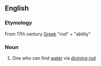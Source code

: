 ==English==

===Etymology===
From 17th century [[Greek]] "rod" + "ability"

===Noun===
{{en-noun}}

# One who can find [[water]] via [[divining rod]]
